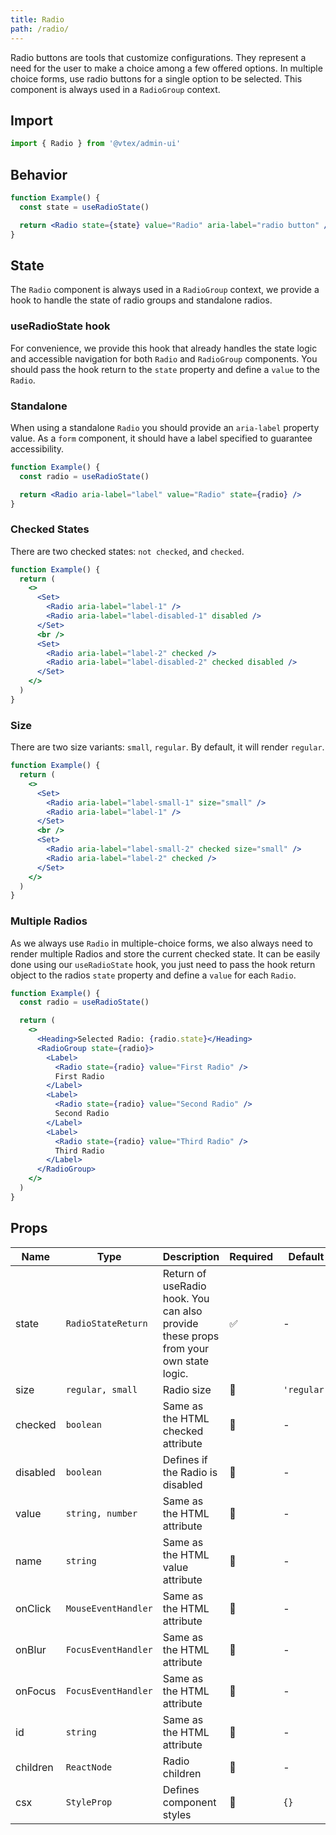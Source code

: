 ```yaml
---
title: Radio
path: /radio/
---
```


Radio buttons are tools that customize configurations. They represent a need for the user to make a choice among a few offered options. In multiple choice forms, use radio buttons for a single option to be selected. This component is always used in a `RadioGroup` context.

## Import

```jsx isStatic
import { Radio } from '@vtex/admin-ui'
```

## Behavior

```jsx live
function Example() {
  const state = useRadioState()

  return <Radio state={state} value="Radio" aria-label="radio button" />
}
```

## State

The `Radio` component is always used in a `RadioGroup` context, we provide a hook to handle the state of radio groups and standalone radios.

### useRadioState hook

For convenience, we provide this hook that already handles the state logic and accessible navigation for both `Radio` and `RadioGroup` components. You should pass the hook return to the `state` property and define a `value` to the `Radio`.

### Standalone

When using a standalone `Radio` you should provide an `aria-label` property value. As a `form` component, it should have a label specified to guarantee accessibility.

```jsx live
function Example() {
  const radio = useRadioState()

  return <Radio aria-label="label" value="Radio" state={radio} />
}
```

### Checked States

There are two checked states: `not checked`, and `checked`.

```jsx live
function Example() {
  return (
    <>
      <Set>
        <Radio aria-label="label-1" />
        <Radio aria-label="label-disabled-1" disabled />
      </Set>
      <br />
      <Set>
        <Radio aria-label="label-2" checked />
        <Radio aria-label="label-disabled-2" checked disabled />
      </Set>
    </>
  )
}
```

### Size

There are two size variants: `small`, `regular`. By default, it will render `regular`.

```jsx live
function Example() {
  return (
    <>
      <Set>
        <Radio aria-label="label-small-1" size="small" />
        <Radio aria-label="label-1" />
      </Set>
      <br />
      <Set>
        <Radio aria-label="label-small-2" checked size="small" />
        <Radio aria-label="label-2" checked />
      </Set>
    </>
  )
}
```

### Multiple Radios

As we always use `Radio` in multiple-choice forms, we also always need to render multiple Radios and store the current checked state. It can be easily done using our `useRadioState` hook, you just need to pass the hook return object to the radios `state` property and define a `value` for each `Radio`.

```jsx live
function Example() {
  const radio = useRadioState()

  return (
    <>
      <Heading>Selected Radio: {radio.state}</Heading>
      <RadioGroup state={radio}>
        <Label>
          <Radio state={radio} value="First Radio" />
          First Radio
        </Label>
        <Label>
          <Radio state={radio} value="Second Radio" />
          Second Radio
        </Label>
        <Label>
          <Radio state={radio} value="Third Radio" />
          Third Radio
        </Label>
      </RadioGroup>
    </>
  )
}
```

## Props

| Name     | Type                | Description                                                                          | Required | Default     |
| -------- | ------------------- | ------------------------------------------------------------------------------------ | -------- | ----------- |
| state    | `RadioStateReturn`  | Return of useRadio hook. You can also provide these props from your own state logic. | ✅       | -           |
| size     | `regular, small`    | Radio size                                                                           | 🚫       | `'regular'` |
| checked  | `boolean`           | Same as the HTML checked attribute                                                   | 🚫       | -           |
| disabled | `boolean`           | Defines if the Radio is disabled                                                     | 🚫       | -           |
| value    | `string, number`    | Same as the HTML attribute                                                           | 🚫       | -           |
| name     | `string`            | Same as the HTML value attribute                                                     | 🚫       | -           |
| onClick  | `MouseEventHandler` | Same as the HTML attribute                                                           | 🚫       | -           |
| onBlur   | `FocusEventHandler` | Same as the HTML attribute                                                           | 🚫       | -           |
| onFocus  | `FocusEventHandler` | Same as the HTML attribute                                                           | 🚫       | -           |
| id       | `string`            | Same as the HTML attribute                                                           | 🚫       | -           |
| children | `ReactNode`         | Radio children                                                                       | 🚫       | -           |
| csx      | `StyleProp`         | Defines component styles                                                             | 🚫       | `{}`        |
